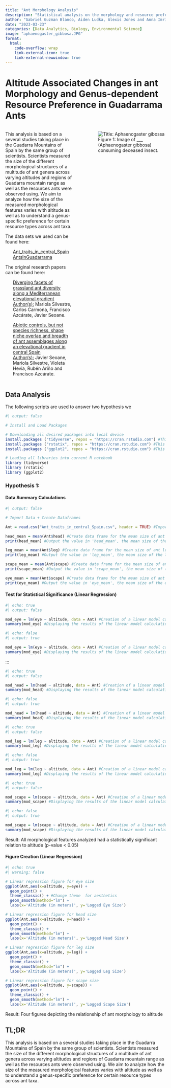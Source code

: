 ```yaml
---
title: "Ant Morphology Analysis"
description: "Statistical analysis on the morphology and resource preference in ants"
author: "Gabriel Guzman Blanco, Aiden Ludka, Alexis Jones and Anna Imrie"
date: "2023-03-23"
categories: [Data Analytics, Biology, Environmental Science]
image: "aphaenogaster_gibbosa.JPG"
format:
  html:
    code-overflow: wrap
    link-external-icon: true
    link-external-newwindow: true
---
```


# Altitude Associated Changes in ant Morphology and Genus-dependent Resource Preference in Guadarrama Ants

::: columns 
::: {.column width="46%"}
This analysis is based on a several studies taking place in the Guadarra Mountains of Spain by the same group of scientists. Scientists measured the size of the different morphological structures of a multitude of ant genera across varying altitudes and regions of Guadarra mountain range as well as the resources ants were observed using. We aim to analyze how the size of the measured morphological features varies with altitude as well as to understand a genus-specific preference for certain resource types across ant taxa. 

The data sets we used can be found here: 
<ul style="list-style-type:none"> 
  <li>[Ant_traits_in_central_Spain](https://doi.org/10.6084/m9.figshare.14596065.v1){.external target="_blank"}</li>
  <li>[AntsInGuadarrama](https://doi.org/10.6084/m9.figshare.13246619.v1){.external target="_blank"}</li>
</ul>

The original research papers can be found here: 

<ul style="list-style-type:none"> 
  <li> 
  [Diverging facets of grassland ant diversity along a Mediterranean elevational gradient](hhttps://doi.org/10.1111/een.13077){.external target="_blank"}
  </li> 
  <li><u>Author(s):</u> Mariola Silvestre, Carlos Carmona, Francisco Azcárate, Javier Seoane.</li>
</ul> 

<ul style="list-style-type:none">
 <li> 
  [Abiotic controls, but not species richness, shape niche overlap and breadth of ant assemblages along an elevational gradient in central Spain](https://doi.org/10.1016/j.actao.2020.103695){.external target="_blank"}
  </li> 
  <li><u>Author(s):</u> Javier Seoane, Mariola Silvestre, Violeta Hevia, Rubén Ariño and Francisco Azcárate.</li>
</ul> 
:::

::: {.column width="8%"}

:::

::: {.column width="46%"}
![](aphaenogaster_gibbosa.JPG "Title: Aphaenogaster gibossa"){fig-alt="Aphaenogaster gibossa" fig-align="center"}
Figure 1: Image of ___ (Aphaenogaster gibbosa) consuming deceased insect.

:::
:::

## Data Analysis

The following scripts are used to answer two hypothesis we 

```r
#| output: false

# Install and Load Packages

# Downloading all desired packages into local device
install.packages ("tidyverse", repos = "https://cran.rstudio.com") #This package allows for simplified and more intuitive syntax in R 
install.packages ("rstatix", repos = "https://cran.rstudio.com") #This package allows for a variety of tests for statistical significance with the use of its integrated functions
install.packages ("ggplot2", repos = "https://cran.rstudio.com") #This package allows for the 

# Loading all libraries into current R notebook
library (tidyverse)
library (rstatix)
library (ggplot2)
```

### Hypothesis 1: 

#### Data Summary Calculations
```r
#| output: false

# Import Data + Create Dataframes

Ant = read.csv("Ant_traits_in_central_Spain.csv", header = TRUE) #Importing data set into R from local device for Hypothesis 1 

head_mean = mean(Ant$head) #Create data frame for the mean size of ant head
print(head_mean) #Output the value in 'head_mean', the mean size of the head

leg_mean = mean(Ant$leg) #Create data frame for the mean size of ant leg
print(leg_mean) #Output the value in 'leg_mean', the mean size of the leg

scape_mean = mean(Ant$scape) #Create data frame for the mean size of ant scape
print(scape_mean) #Output the value in 'scape_mean', the mean size of the scape

eye_mean = mean(Ant$scape) #Create data frame for the mean size of ant eye
print(eye_mean) #Output the value in 'eye_mean', the mean size of the eye
```

#### Test for Statistical Significance (Linear Regression)


```r
#| echo: true
#| output: false

mod_eye = lm(eye ~ altitude, data = Ant) #Creation of a linear model calculations for head measurements in relation to altitude
summary(mod_eye) #Displaying the results of the linear model calculation 
```

```r
#| echo: false
#| output: true

mod_eye = lm(eye ~ altitude, data = Ant) #Creation of a linear model calculations for head measurements in relation to altitude
summary(mod_eye) #Displaying the results of the linear model calculation 
```

:::
```r
#| echo: true
#| output: false

mod_head = lm(head ~ altitude, data = Ant) #Creation of a linear model calculations for head measurements in relation to altitude
summary(mod_head) #Displaying the results of the linear model calculation 
```
```r
#| echo: false
#| output: true

mod_head = lm(head ~ altitude, data = Ant) #Creation of a linear model calculations for head measurements in relation to altitude
summary(mod_head) #Displaying the results of the linear model calculation 
```

```r
#| echo: true
#| output: false

mod_leg = lm(leg ~ altitude, data = Ant) #Creation of a linear model calculations for head measurements in relation to altitude
summary(mod_leg) #Displaying the results of the linear model calculation 
```
```r
#| echo: false
#| output: true

mod_leg = lm(leg ~ altitude, data = Ant) #Creation of a linear model calculations for head measurements in relation to altitude
summary(mod_leg) #Displaying the results of the linear model calculation 
```


<!-- Scape Code + Output -->

```r
#| echo: true
#| output: false

mod_scape = lm(scape ~ altitude, data = Ant) #Creation of a linear model calculations for head measurements in relation to altitude
summary(mod_scape) #Displaying the results of the linear model calculation 
```
```r
#| echo: false
#| output: true

mod_scape = lm(scape ~ altitude, data = Ant) #Creation of a linear model calculations for head measurements in relation to altitude
summary(mod_scape) #Displaying the results of the linear model calculation 
```


Result: All morphological features analyzed had a statistically significant relation to altitude (p-value < 0.05)

#### Figure Creation (Linear Regression)

```r
#| echo: true 
#| warning: false

# Linear regression figure for eye size 
ggplot(Ant,aes(x=altitude, y=eye)) + 
  geom_point() + 
  theme_classic() + #Change theme  for aesthetics 
  geom_smooth(method="lm") + 
  labs(x='Altitude (in meters)', y='Logged Eye Size')

# Linear regression figure for head size
ggplot(Ant,aes(x=altitude, y=head)) + 
  geom_point() + 
  theme_classic() + 
  geom_smooth(method="lm") + 
  labs(x='Altitude (in meters)', y='Logged Head Size')

# Linear regression figure for leg size
ggplot(Ant,aes(x=altitude, y=leg)) + 
  geom_point() + 
  theme_classic() + 
  geom_smooth(method="lm") + 
  labs(x='Altitude (in meters)', y='Logged Leg Size')

# Linear regression figure for scape size
ggplot(Ant,aes(x=altitude, y=scape)) + 
  geom_point() + 
  theme_classic() + 
  geom_smooth(method="lm") + 
  labs(x='Altitude (in meters)', y='Logged Scape Size')
```

Result: Four figures depicting the relationship of ant morphology to altitude 

## TL;DR

This analysis is based on a several studies taking place in the Guadarra Mountains of Spain by the same group of scientists. Scientists measured the size of the different morphological structures of a multitude of ant genera across varying altitudes and regions of Guadarra mountain range as well as the resources ants were observed using. We aim to analyze how the size of the measured morphological features varies with altitude as well as to understand a genus-specific preference for certain resource types across ant taxa. 
